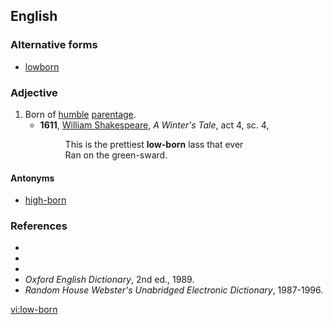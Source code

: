 ==English==

===Alternative forms===
* [[lowborn]]

===Adjective===
{{en-adj|head=[[low]]-[[born]]}}

# Born of [[humble]] [[parentage]].
#* '''1611''', [[w:William_Shakespeare|William Shakespeare]], ''A Winter's Tale'', act 4, sc. 4,
#*: This is the prettiest '''low-born''' lass that ever
#*: Ran on the green-sward.

====Antonyms====
* [[high-born]]

===References===
* {{R:Webster 1828}}
* {{R:Webster 1913|lowborn}}
* {{R:Dictionary.com|lowborn}}
* ''Oxford English Dictionary'', 2nd ed., 1989.
* ''Random House Webster's Unabridged Electronic Dictionary'', 1987-1996.

[[vi:low-born]]
